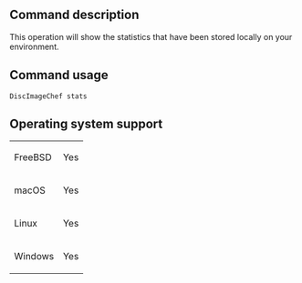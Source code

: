 ==Command description==
This operation will show the statistics that have been stored locally on your environment.

==Command usage==
<code>DiscImageChef stats</code> 

==Operating system support==
{|
| FreeBSD
| Yes
|-
| macOS
| Yes
|-
| Linux
| Yes
|-
| Windows
| Yes
|}